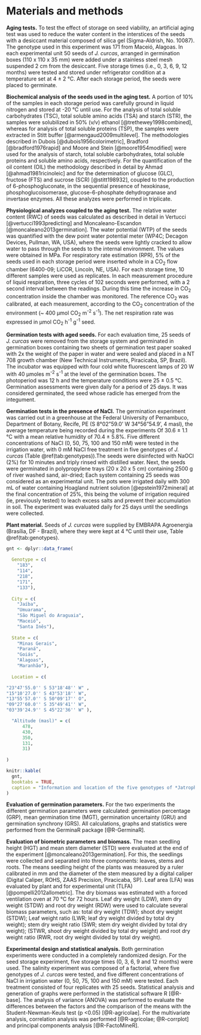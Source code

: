 # Materials and methods

**Aging tests.** To test the effect of storage on seed viability, an artificial aging test was used to reduce the water content in the interstices of the seeds with a desiccant material composed of silica gel (Sigma-Aldrish, No. 10087). The genotype used in this experiment was 171 from Maceió, Alagoas. In each experimental unit 50 seeds of *J. curcas*, arranged in germination boxes (110 x 110 x 35 mm) were added under a stainless steel mesh suspended 2 cm from the desiccant. Five storage times (i.e., 0, 3, 6, 9, 12 months) were tested and stored under refrigerator condition at a temperature set at 4 ± 2 °C. After each storage period, the seeds were placed to germinate.

**Biochemical analysis of the seeds used in the aging test.** A portion of 10% of the samples in each storage period was carefully ground in liquid nitrogen and stored at -20 °C until use. For the analysis of total soluble carbohydrates (TSC), total soluble amino acids (TSA) and starch (STR), the samples were solubilized in 50% (v/v) ethanol [@trethewey1998combined], whereas for analysis of total soluble proteins (TSP), the samples were extracted in Stitt buffer [@armengaud2009multilevel]. The methodologies described in Dubois [@dubois1956colorimetric], Bradford [@bradford1976rapid] and Moore and Stein [@moore1954modified] were used for the analysis of starch, total soluble carbohydrates, total soluble proteins and soluble amino acids, respectively. For the quantification of the oil content (OIL) the methodology described in detail by Ahmad [@ahmad1981ricinoleic] and for the determination of glucose (GLC), fructose (FTS) and sucrose (SCR) [@stitt198932], coupled to the production of 6-phosphogluconate, in the sequential presence of hexokinase, phosphoglucoisomerase, glucose-6-phosphate dehydrogranase and invertase enzymes. All these analyzes were performed in triplicate.

**Physiological analyzes coupled to the aging test.** The relative water content (RWC) of seeds was calculated as described in detail in Vertucci [@vertucci1993predicting] and Moncaleano-Escandon [@moncaleano2013germination]. The water potential (WTP) of the seeds was quantified with the dew point water potential meter (WP4C; Decagon Devices, Pullman, WA, USA), where the seeds were lightly cracked to allow water to pass through the seeds to the internal environment. The values were obtained in MPa. For respiratory rate estimation (RPR), 5% of the seeds used in each storage period were inserted whole in a CO~2~ flow chamber (6400-09; LiCOR, Lincoln, NE, USA). For each storage time, 10 different samples were used as replicates. In each measurement procedure of liquid respiration, three cycles of 102 seconds were performed, with a 2 second interval between the readings. During this time the increase in CO~2~ concentration inside the chamber was monitored. The reference CO~2~ was calibrated, at each measurement, according to the CO~2~ concentration of the environment (~ 400 μmol CO~2~ m^-2^ s^-1^). The net respiration rate was expressed in μmol CO~2~ h^-1^ g^-1^ seed.

**Germination tests with aged seeds.** For each evaluation time, 25 seeds of *J. curcas* were removed from the storage system and germinated in germination boxes containing two sheets of germination test paper soaked with 2x the weight of the paper in water and were sealed and placed in a NT 708 growth chamber (New Technical Instruments, Piracicaba, SP, Brazil). The incubator was equipped with four cold white fluorescent lamps of 20 W with 40 μmoles m^-2^ s^-1^ at the level of the germination boxes. The photoperiod was 12 h and the temperature conditions were 25 ± 0.5 °C. Germination assessments were given daily for a period of 25 days. It was considered germinated, the seed whose radicle has emerged from the integument.

**Germination tests in the presence of NaCl.** The germination experiment was carried out in a greenhouse at the Federal University of Pernambuco, Department of Botany, Recife, PE (S 8°02"59.0' W 34°56"54.9', 4 masl), the average temperature being recorded during the experiments Of 30.6 ± 1.1 °C with a mean relative humidity of 70.4 ± 5.8%. Five different concentrations of NaCl (0, 50, 75, 100 and 150 mM) were tested in the irrigation water, with 0 mM NaCl free treatment in five genotypes of *J. curcas* (Table \@ref(tab:genotypes)).The seeds were disinfected with NaOCl (2%) for 10 minutes and triply rinsed with distilled water. Next, the seeds were germinated in polypropylene trays (20 x 20 x 5 cm) containing 2500 g of river washed sand, air-dried; Each system containing 25 seeds was considered as an experimental unit. The pots were irrigated daily with 300 mL of water containing Hoagland nutrient solution [@epstein1972mineral] at the final concentration of 25%, this being the volume of irrigation required (ie, previously tested) to leach excess salts and prevent their accumulation in soil. The experiment was evaluated daily for 25 days until the seedlings were collected.

**Plant material.** Seeds of *J. curcas* were supplied by EMBRAPA Agroenergia (Brasília, DF - Brazil), where they were kept at 4 °C until their use, Table \@ref(tab:genotypes).

```r

gnt <- dplyr::data_frame(
  
  Genotype = c(
    "183", 
    "114", 
    "218", 
    "171",
    "133"),
  
  City = c(
    "Jaíba",
    "Umuarama",
    "São Miguel do Araguaia",
    "Maceió",
    "Santa Inês"),
  
  State = c(
    "Minas Gerais",
    "Paraná",
    "Goiás", 
    "Alagoas",
    "Maranhão"),
  
  Location = c(

"23°47'55.0'' S 53°18'48'' W" ,
"15°10'27.0'' S 43°53'18'' W",
"13°55'57.0'' S 50°09'17'' O",
"09°27'60.0'' S 35°49'41'' W",
"03°39'24.9'' S 45°22'36'' W" ),

  "Altitude (masl)" = c(
      478,
      430,
      350,
      131,
      31)
         
)

knitr::kable(
  gnt,
  booktabs = TRUE,
  caption = "Information and location of the five genotypes of *Jatropha curcas* studied under salinity conditions with the objective of evaluating the germination parameters and initial development of the seedlings."
)


```


**Evaluation of germination parameters.** For the two experiments the different germination parameters were calculated: germination percentage (GRP), mean germination time (MGT), germination uncertainty (GRU) and germination synchrony (GRS). All calculations, graphs and statistics were performed from the GerminaR package [@R-GerminaR].

**Evaluation of biometric parameters and biomass.** The mean seedling height (HGT) and mean stem diameter (STD) were evaluated at the end of the experiment [@moncaleano2013germination]. For this, the seedlings were collected and separated into three components: leaves, stems and roots. The means seedling height of the plants was measured by a ruler calibrated in mm and the diameter of the stem measured by a digital caliper (Digital Caliper, ROHS, ZAAS Precision, Piracicaba, SP). Leaf area (LFA) was evaluated by plant and for experimental unit (TLFA) [@pompelli2012allometric]. The dry biomass was estimated with a forced ventilation oven at 70 °C for 72 hours. Leaf dry weight (LDW), stem dry weight (STDW) and root dry weight (RDW) were used to calculate several biomass parameters, such as: total dry weight (TDW); shoot dry weight (STDW); Leaf weight ratio (LWR; leaf dry weight divided by total dry weight); stem dry weight ratio (SWR; stem dry weight divided by total dry weight); (STWR, shoot dry weight divided by total dry weight) and root dry weight ratio (RWR, root dry weight divided by total dry weight).

**Experimental design and statistical analysis.** Both germination experiments were conducted in a completely randomized design. For the seed storage experiment, five storage times (0, 3, 6, 9 and 12 months) were used. The salinity experiment was composed of a factorial, where five genotypes of *J. curcas* were tested, and five different concentrations of NaCl in irrigation water (0, 50, 75, 100 and 150 mM) were tested. Each treatment consisted of four replicates with 25 seeds. Statistical analysis and generation of graphs were performed in the statistical software R [@R-base]. The analysis of variance (ANOVA) was performed to evaluate the differences between the factors and the comparison of the means with the Student-Newman-Keuls test (p <0.05) [@R-agricolae]. For the multivariate analysis, correlation analysis was performed [@R-agricolae; @R-corrplot] and principal components analysis [@R-FactoMineR].






